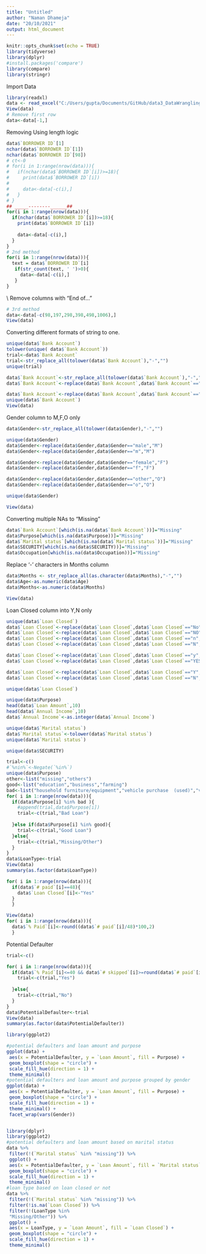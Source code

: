 ```yaml
---
title: "Untitled"
author: "Naman Dhameja"
date: "20/10/2021"
output: html_document
---
```


```r
knitr::opts_chunk$set(echo = TRUE)
library(tidyverse)
library(dplyr)
#install.packages('compare')
library(compare)
library(stringr)
```
Import Data
```r
library(readxl)
data <- read_excel("C:/Users/gupta/Documents/GitHub/data3_DataWrangling/India Credit Data.xlsx", skip = 1)
View(data)
# Remove first row
data<-data[-1,]
```
Removing Using length logic
```r
data$`BORROWER ID`[1]
nchar(data$`BORROWER ID`[1])
nchar(data$`BORROWER ID`[98])
# ct<-0
# for(i in 1:range(nrow(data))){
#   if(nchar(data$`BORROWER ID`[i])>=18){
#     print(data$`BORROWER ID`[i])
#     
#     data<-data[-c(i),]
#   }
# }
## _____--------______##
for(i in 1:range(nrow(data))){
  if(nchar(data$`BORROWER ID`[i])>=18){
    print(data$`BORROWER ID`[i])
    
    data<-data[-c(i),]
  }
}
# 2nd method
for(i in 1:range(nrow(data))){
  text = data$`BORROWER ID`[i]
   if(str_count(text, ' ')>0){
     data<-data[-c(i),]
   }
}

```
\\
Remove columns with "End of..."
```r
# 3rd method
data<-data[-c(98,197,298,398,498,1006),]
View(data)
```

Converting different formats of string to one.

```r
unique(data$`Bank Account`)
tolower(unique( data$`Bank Account`))
trial<-data$`Bank Account`
trial<-str_replace_all(tolower(data$`Bank Account`),"-","")
unique(trial)

data$`Bank Account`<-str_replace_all(tolower(data$`Bank Account`),"-","")
data$`Bank Account`<-replace(data$`Bank Account`,data$`Bank Account`=="dnk","do not know")

data$`Bank Account`<-replace(data$`Bank Account`,data$`Bank Account`=="nba","no bank account")
unique(data$`Bank Account`)
View(data)
```

Gender column to M,F,O only
```r
data$Gender<-str_replace_all(tolower(data$Gender),"-","")

unique(data$Gender)
data$Gender<-replace(data$Gender,data$Gender=="male","M")
data$Gender<-replace(data$Gender,data$Gender=="m","M")

data$Gender<-replace(data$Gender,data$Gender=="female","F")
data$Gender<-replace(data$Gender,data$Gender=="f","F")

data$Gender<-replace(data$Gender,data$Gender=="other","O")
data$Gender<-replace(data$Gender,data$Gender=="o","O")

unique(data$Gender)

View(data)
```


Converting multiple NAs to "Missing"
```r
data$`Bank Account`[which(is.na(data$`Bank Account`))]="Missing"
data$Purpose[which(is.na(data$Purpose))]="Missing"
data$`Marital status`[which(is.na(data$`Marital status`))]="Missing"
data$SECURITY[which(is.na(data$SECURITY))]="Missing"
data$Occupation[which(is.na(data$Occupation))]="Missing"

```

Replace '-' characters in Months column
```r
data$Months <- str_replace_all(as.character(data$Months),"-","")
data$Age<-as.numeric(data$Age)
data$Months<-as.numeric(data$Months)

View(data)
```


Loan Closed column into Y,N only
```r
unique(data$`Loan Closed`)
data$`Loan Closed`<-replace(data$`Loan Closed`,data$`Loan Closed`=="No","N")
data$`Loan Closed`<-replace(data$`Loan Closed`,data$`Loan Closed`=="NO","N")
data$`Loan Closed`<-replace(data$`Loan Closed`,data$`Loan Closed`=="n","N")
data$`Loan Closed`<-replace(data$`Loan Closed`,data$`Loan Closed`=="N","N")

data$`Loan Closed`<-replace(data$`Loan Closed`,data$`Loan Closed`=="y","Y")
data$`Loan Closed`<-replace(data$`Loan Closed`,data$`Loan Closed`=="YES","Y")

data$`Loan Closed`<-replace(data$`Loan Closed`,data$`Loan Closed`=="Y","Yes")
data$`Loan Closed`<-replace(data$`Loan Closed`,data$`Loan Closed`=="N","No")

unique(data$`Loan Closed`)


```

```r

unique(data$Purpose)
head(data$`Loan Amount`,10)
head(data$`Annual Income`,10)
data$`Annual Income`<-as.integer(data$`Annual Income`)
```

```r
unique(data$`Marital status`)
data$`Marital status`<-tolower(data$`Marital status`)
unique(data$`Marital status`)

```

```r
unique(data$SECURITY)

```

```r
trial<-c()
#`%nin%`<-Negate(`%in%`)
unique(data$Purpose)
other<-list("missing","others")
good<-list("education","business","farming")
bad<-list("household furniture/equipment","vehicle purchase  (used)","vacation" ,"domestic appliances","vehicle purchase (new)","work furniture/equipment","television","repairs" )
for( i in 1:range(nrow(data))){
  if(data$Purpose[i] %in% bad ){
    #append(trial,data$Purpose[i])
    trial<-c(trial,"Bad Loan")
    
  }else if(data$Purpose[i] %in% good){
    trial<-c(trial,"Good Loan")
  }else{
    trial<-c(trial,"Missing/Other")
  }
}
data$LoanType<-trial
View(data)
summary(as.factor(data$LoanType))
```
```r

for( i in 1:range(nrow(data))){
  if(data$`# paid`[i]==48){
    data$`Loan Closed`[i]<-"Yes"
  }
  }


```
```r
View(data)
for( i in 1:range(nrow(data))){
  data$`% Paid`[i]<-round((data$`# paid`[i]/48)*100,2)
  }

```
Potential Defaulter
```r
trial<-c()

for( i in 1:range(nrow(data))){
  if(data$`% Paid`[i]<=40 && data$`# skipped`[i]>=round(data$`# paid`[i]*0.3,0) ){
    trial<-c(trial,"Yes")
    
  }else{
    trial<-c(trial,"No")
  }
}
data$PotentialDefaulter<-trial
View(data)
summary(as.factor(data$PotentialDefaulter))

library(ggplot2)

#potential defaulters and loan amount and purpose
ggplot(data) +
 aes(x = PotentialDefaulter, y = `Loan Amount`, fill = Purpose) +
 geom_boxplot(shape = "circle") +
 scale_fill_hue(direction = 1) +
 theme_minimal()
#potential defaulters and loan amount and purpose grouped by gender
ggplot(data) +
 aes(x = PotentialDefaulter, y = `Loan Amount`, fill = Purpose) +
 geom_boxplot(shape = "circle") +
 scale_fill_hue(direction = 1) +
 theme_minimal() +
 facet_wrap(vars(Gender))


library(dplyr)
library(ggplot2)
#potential defaulters and loan amount based on marital status
data %>%
 filter(!(`Marital status` %in% "missing")) %>%
 ggplot() +
 aes(x = PotentialDefaulter, y = `Loan Amount`, fill = `Marital status`) +
 geom_boxplot(shape = "circle") +
 scale_fill_hue(direction = 1) +
 theme_minimal()
#loan type based on loan closed or not
data %>%
 filter(!(`Marital status` %in% "missing")) %>%
 filter(!is.na(`Loan Closed`)) %>%
 filter(!(LoanType %in% 
 "Missing/Other")) %>%
 ggplot() +
 aes(x = LoanType, y = `Loan Amount`, fill = `Loan Closed`) +
 geom_boxplot(shape = "circle") +
 scale_fill_hue(direction = 1) +
 theme_minimal()


```


